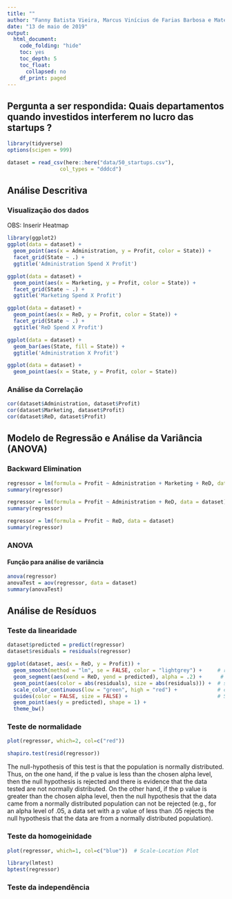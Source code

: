 ```yaml
---
title: ""
author: "Fanny Batista Vieira, Marcus Vinícius de Farias Barbosa e Mateus de Lima Oliveira"
date: "13 de maio de 2019"
output:
  html_document:
    code_folding: "hide"
    toc: yes
    toc_depth: 5
    toc_float:
      collapsed: no
    df_print: paged
---
```


## Pergunta a ser respondida: Quais departamentos quando investidos interferem no lucro das startups ?

```r
library(tidyverse)
options(scipen = 999)

dataset = read_csv(here::here("data/50_startups.csv"),
                 col_types = "dddcd")
```

## Análise Descritiva

### Visualização dos dados
OBS: Inserir Heatmap

```r
library(ggplot2)
ggplot(data = dataset) +
  geom_point(aes(x = Administration, y = Profit, color = State)) +
  facet_grid(State ~ .) +
  ggtitle('Administration Spend X Profit')

ggplot(data = dataset) +
  geom_point(aes(x = Marketing, y = Profit, color = State)) +
  facet_grid(State ~ .) +
  ggtitle('Marketing Spend X Profit')

ggplot(data = dataset) +
  geom_point(aes(x = ReD, y = Profit, color = State)) +
  facet_grid(State ~ .) +
  ggtitle('ReD Spend X Profit')

ggplot(data = dataset) +
  geom_bar(aes(State, fill = State)) +
  ggtitle('Administration X Profit')

ggplot(data = dataset) +
  geom_point(aes(x = State, y = Profit, color = State))

```

### Análise da Correlação

```r
cor(dataset$Administration, dataset$Profit)
cor(dataset$Marketing, dataset$Profit)
cor(dataset$ReD, dataset$Profit)
```

## Modelo de Regressão e Análise da Variância (ANOVA)

### Backward Elimination

```r
regressor = lm(formula = Profit ~ Administration + Marketing + ReD, data = dataset)
summary(regressor)

regressor = lm(formula = Profit ~ Administration + ReD, data = dataset)
summary(regressor)

regressor = lm(formula = Profit ~ ReD, data = dataset)
summary(regressor)
```
### ANOVA

#### Função para análise de variância
```r
anova(regressor)
anovaTest = aov(regressor, data = dataset)
summary(anovaTest)
```

## Análise de Resíduos

### Teste da linearidade

```r
dataset$predicted = predict(regressor)
dataset$residuals = residuals(regressor)

ggplot(dataset, aes(x = ReD, y = Profit)) +
  geom_smooth(method = "lm", se = FALSE, color = "lightgrey") +     # regression line  
  geom_segment(aes(xend = ReD, yend = predicted), alpha = .2) +      # draw line from point to line
  geom_point(aes(color = abs(residuals), size = abs(residuals))) +  # size of the points
  scale_color_continuous(low = "green", high = "red") +             # colour of the points mapped to residual size - green smaller, red larger
  guides(color = FALSE, size = FALSE) +                             # Size legend removed
  geom_point(aes(y = predicted), shape = 1) +
  theme_bw()
```

### Teste de normalidade

```r
plot(regressor, which=2, col=c("red"))
```
```r
shapiro.test(resid(regressor))
```

The null-hypothesis of this test is that the population is normally distributed. Thus, on the one hand, if the p value is less than the chosen alpha level, then the null hypothesis is rejected and there is evidence that the data tested are not normally distributed. On the other hand, if the p value is greater than the chosen alpha level, then the null hypothesis that the data came from a normally distributed population can not be rejected (e.g., for an alpha level of .05, a data set with a p value of less than .05 rejects the null hypothesis that the data are from a normally distributed population).

### Teste da homogeinidade

```r
plot(regressor, which=1, col=c("blue"))  # Scale-Location Plot
```

```r
library(lmtest)
bptest(regressor)
```

### Teste da independência


